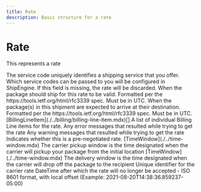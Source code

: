 ```yaml
---
title: Rate
description: Basic structure for a rate
---
```


Rate
===============================================
This represents a rate

<Reference>
  <Field name="service_code" type="string" nullable={true}>
    <Description>
      The service code uniquely identifies a shipping service that you offer. Which service codes can be passed to you will be configured in ShipEngine. If this field is missing, the rate will be discarded.
    </Description>
  </Field>
  <Field name="ship_datetime" type="string" nullable={true}>
    <Description>
      When the package should ship for this rate to be valid. Formatted per the https://tools.ietf.org/html/rfc3339 spec. Must be in UTC.
    </Description>
  </Field>
  <Field name="estimated_delivery_datetime" type="string" nullable={true}>
    <Description>
      When the package(s) in this shipment are expected to arrive at their destination. Formatted per the https://tools.ietf.org/html/rfc3339 spec. Must be in UTC.
    </Description>
  </Field>
  <Field name="billing_line_items" nullable={true}>
    <Type>
      [BillingLineItem](./../billing/billing-line-item.mdx)[]
    </Type>
    <Description>
      A list of individual Billing Line items for the rate.
    </Description>
  </Field>
  <Field name="error_messages" type="string[]" nullable={true}>
    <Description>
      Any error messages that resulted while trying to get the rate
    </Description>
  </Field>
  <Field name="warning_messages" type="string[]" nullable={true}>
    <Description>
      Any warning messages that resulted while trying to get the rate
    </Description>
  </Field>
  <Field name="negotiated_rate" type="boolean" nullable={true}>
    <Description>
      Indicates whether this is a pre-negotiated rate.
    </Description>
  </Field>
  <Field name="carrier_pickup_window" nullable={true}>
    <Type>
      [TimeWindow](./../time-window.mdx)
    </Type>
    <Description>
      The carrier pickup window is the time designated when the carrier will pickup your package from the initial location
    </Description>
  </Field>
  <Field name="delivery_window" nullable={true}>
    <Type>
      [TimeWindow](./../time-window.mdx)
    </Type>
    <Description>
      The delivery window is the time designated when the carrier will drop off the package to the recipient
    </Description>
  </Field>
  <Field name="carrier_rate_id" type="string" nullable={true}>
    <Description>
      Unique identifier for the carrier rate
    </Description>
  </Field>
  <Field name="expiration_datetime" type="string" nullable={true}>
    <Description>
      DateTime after which the rate will no longer be accepted - ISO 8601 format, with local offset (Example: 2021-08-20T14:38:36.859237-05:00)
    </Description>
  </Field>
</Reference>